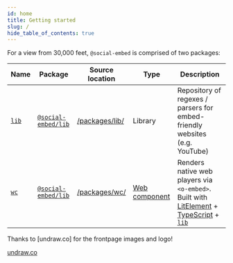 ```yaml
---
id: home
title: Getting started
slug: /
hide_table_of_contents: true
---
```


For a view from 30,000 feet, `@social-embed` is comprised of two packages:

| Name    | Package               | Source location  | Type            | Description                                                                                  |
| ------- | --------------------- | ---------------- | --------------- | -------------------------------------------------------------------------------------------- |
| [`lib`] | [`@social-embed/lib`] | [/packages/lib/] | Library         | Repository of regexes / parsers for embed-friendly websites (e.g. YouTube)                   |
| [`wc`]  | [`@social-embed/lib`] | [/packages/wc/]  | [Web component] | Renders native web players via `<o-embed>`. Built with [LitElement] + [TypeScript] + [`lib`] |

[/packages/lib/]: https://github.com/social-embed/social-embed/tree/master/packages/lib
[/packages/wc/]: https://github.com/social-embed/social-embed/tree/master/packages/wc
[`wc`]: ./wc/index.mdx
[`lib`]: ./lib/index.mdx
[`@social-embed/lib`]: https://www.npmjs.com/package/@social-embed/lib
[`@social-embed/wc`]: https://www.npmjs.com/package/@social-embed/wc
[web component]: https://developer.mozilla.org/en-US/docs/Web/Web_Components
[litelement]: https://lit-element.polymer-project.org/
[lit-html]: https://lit-html.polymer-project.org/
[typescript]: https://www.typescriptlang.org/

Thanks to [undraw.co] for the frontpage images and logo!

[undraw.co](https://undraw.co/search)
